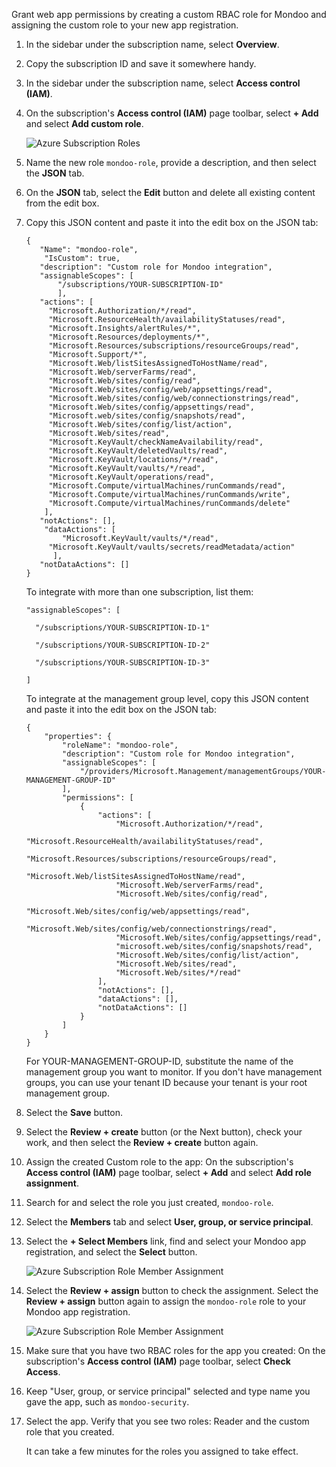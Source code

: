 Grant web app permissions by creating a custom RBAC role for Mondoo and assigning the custom role to your new app registration.

1. In the sidebar under the subscription name, select **Overview**.

2. Copy the subscription ID and save it somewhere handy.

3. In the sidebar under the subscription name, select **Access control (IAM)**.

4. On the subscription's **Access control (IAM)** page toolbar, select **+ Add** and select **Add custom role**.

   ![Azure Subscription Roles](/img/platform/infra/cloud/azure/add-int-azure-add-role.png)

5. Name the new role `mondoo-role`, provide a description, and then select the **JSON** tab.

6. On the **JSON** tab, select the **Edit** button and delete all existing content from the edit box.

7. Copy this JSON content and paste it into the edit box on the JSON tab:

   ```
   {
      "Name": "mondoo-role",
       "IsCustom": true,
      "description": "Custom role for Mondoo integration",
      "assignableScopes": [
          "/subscriptions/YOUR-SUBSCRIPTION-ID"
          ],
      "actions": [
        "Microsoft.Authorization/*/read",
        "Microsoft.ResourceHealth/availabilityStatuses/read",
        "Microsoft.Insights/alertRules/*",
        "Microsoft.Resources/deployments/*",
        "Microsoft.Resources/subscriptions/resourceGroups/read",
        "Microsoft.Support/*",
        "Microsoft.Web/listSitesAssignedToHostName/read",
        "Microsoft.Web/serverFarms/read",
        "Microsoft.Web/sites/config/read",
        "Microsoft.Web/sites/config/web/appsettings/read",
        "Microsoft.Web/sites/config/web/connectionstrings/read",
        "Microsoft.Web/sites/config/appsettings/read",
        "Microsoft.web/sites/config/snapshots/read",
        "Microsoft.Web/sites/config/list/action",
        "Microsoft.Web/sites/read",
        "Microsoft.KeyVault/checkNameAvailability/read",
        "Microsoft.KeyVault/deletedVaults/read",
        "Microsoft.KeyVault/locations/*/read",
        "Microsoft.KeyVault/vaults/*/read",
        "Microsoft.KeyVault/operations/read",
        "Microsoft.Compute/virtualMachines/runCommands/read",
        "Microsoft.Compute/virtualMachines/runCommands/write",
        "Microsoft.Compute/virtualMachines/runCommands/delete"
       ],
      "notActions": [],
       "dataActions": [
   	       "Microsoft.KeyVault/vaults/*/read",
        "Microsoft.KeyVault/vaults/secrets/readMetadata/action"
   	     ],
      "notDataActions": []
   }
   ```

   To integrate with more than one subscription, list them:

   ```
   "assignableScopes": [

     "/subscriptions/YOUR-SUBSCRIPTION-ID-1"

     "/subscriptions/YOUR-SUBSCRIPTION-ID-2"

     "/subscriptions/YOUR-SUBSCRIPTION-ID-3"

   ]
   ```

   To integrate at the management group level, copy this JSON content and paste it into the edit box on the JSON tab:

   ```
   {
       "properties": {
           "roleName": "mondoo-role",
           "description": "Custom role for Mondoo integration",
           "assignableScopes": [
               "/providers/Microsoft.Management/managementGroups/YOUR-MANAGEMENT-GROUP-ID"
           ],
           "permissions": [
               {
                   "actions": [
                       "Microsoft.Authorization/*/read",
                       "Microsoft.ResourceHealth/availabilityStatuses/read",
                       "Microsoft.Resources/subscriptions/resourceGroups/read",
                       "Microsoft.Web/listSitesAssignedToHostName/read",
                       "Microsoft.Web/serverFarms/read",
                       "Microsoft.Web/sites/config/read",
                       "Microsoft.Web/sites/config/web/appsettings/read",
                       "Microsoft.Web/sites/config/web/connectionstrings/read",
                       "Microsoft.Web/sites/config/appsettings/read",
                       "microsoft.web/sites/config/snapshots/read",
                       "Microsoft.Web/sites/config/list/action",
                       "Microsoft.Web/sites/read",
                       "Microsoft.Web/sites/*/read"
                   ],
                   "notActions": [],
                   "dataActions": [],
                   "notDataActions": []
               }
           ]
       }
   }
   ```

   For YOUR-MANAGEMENT-GROUP-ID, substitute the name of the management group you want to monitor. If you don't have management groups, you can use your tenant ID because your tenant is your root management group.

8. Select the **Save** button.

9. Select the **Review + create** button (or the Next button), check your work, and then select the **Review + create** button again.

10. Assign the created Custom role to the app: On the subscription's **Access control (IAM)** page toolbar, select **+ Add** and select **Add role assignment**.

11. Search for and select the role you just created, `mondoo-role`.

12. Select the **Members** tab and select **User, group, or service principal**.

13. Select the **+ Select Members** link, find and select your Mondoo app registration, and select the **Select** button.

    ![Azure Subscription Role Member Assignment](/img/platform/infra/cloud/azure/add-int-azure-custom-member.png)

14. Select the **Review + assign** button to check the assignment. Select the **Review + assign** button again to assign the `mondoo-role` role to your Mondoo app registration.

    ![Azure Subscription Role Member Assignment](/img/platform/infra/cloud/azure/add-int-azure-select-member.png)

15. Make sure that you have two RBAC roles for the app you created: On the subscription's **Access control (IAM)** page toolbar, select **Check Access**.

16. Keep "User, group, or service principal" selected and type name you gave the app, such as `mondoo-security`.

17. Select the app. Verify that you see two roles: Reader and the custom role that you created.

    It can take a few minutes for the roles you assigned to take effect.
